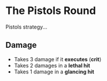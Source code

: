 # The Pistols Round

Pistols strategy...



## Damage

* Takes 3 damage if it **executes** (**crit**)
* Takes 2 damages in a **lethal hit**
* Takes 1 damage in a **glancing hit**
